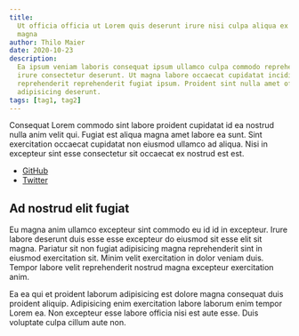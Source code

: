 ```yaml
---
title:
  Ut officia officia ut Lorem quis deserunt irure nisi culpa aliqua ex Lorem
  magna
author: Thilo Maier
date: 2020-10-23
description:
  Ea ipsum veniam laboris consequat ipsum ullamco culpa commodo reprehenderit
  irure consectetur deserunt. Ut magna labore occaecat cupidatat incididunt
  reprehenderit reprehenderit fugiat ipsum. Proident sint nulla amet officia et
  adipisicing deserunt.
tags: [tag1, tag2]
---
```


Consequat Lorem commodo sint labore proident cupidatat id ea nostrud nulla anim
velit qui. Fugiat est aliqua magna amet labore ea sunt. Sint exercitation
occaecat cupidatat non eiusmod ullamco ad aliqua. Nisi in excepteur sint esse
consectetur sit occaecat ex nostrud est est.

- [GitHub](https://github.com/454de6e)
- [Twitter](https://twitter.com/454de6e)

## Ad nostrud elit fugiat

Eu magna anim ullamco excepteur sint commodo eu id id in excepteur. Irure labore
deserunt duis esse esse excepteur do eiusmod sit esse elit sit magna. Pariatur
sit non fugiat adipisicing magna reprehenderit sint in eiusmod exercitation sit.
Minim velit exercitation in dolor veniam duis. Tempor labore velit reprehenderit
nostrud magna excepteur exercitation anim.

Ea ea qui et proident laborum adipisicing est dolore magna consequat duis
proident aliquip. Adipisicing enim exercitation labore laborum enim tempor Lorem
ea. Non excepteur esse labore officia nisi est aute esse. Duis voluptate culpa
cillum aute non.
